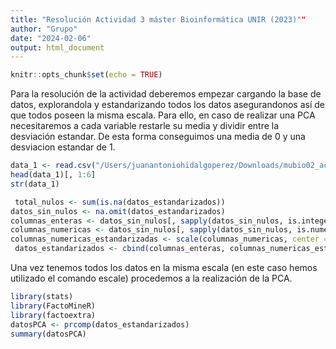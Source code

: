 ```yaml
---
title: "Resolución Actividad 3 máster Bioinformática UNIR (2023)""
author: "Grupo"
date: "2024-02-06"
output: html_document
---
```


```r
knitr::opts_chunk$set(echo = TRUE)

```
Para la resolución de la actividad deberemos empezar cargando la base de datos, explorandola y estandarizando todos los datos asegurandonos así de que todos poseen la misma escala. Para ello, en caso de realizar una PCA necesitaremos a cada variable restarle su media y dividir entre la desviación estandar. De esta forma conseguimos una media de 0 y una desviacion estandar de 1.
```r
data_1 <- read.csv("/Users/juanantoniohidalgoperez/Downloads/mubio02_act3-2/mubio02_act3_alimentos_nutrientes_4900.csv")
head(data_1)[, 1:6]
str(data_1)

```
```r
 total_nulos <- sum(is.na(datos_estandarizados))
datos_sin_nulos <- na.omit(datos_estandarizados)
columnas_enteras <- datos_sin_nulos[, sapply(datos_sin_nulos, is.integer)]
columnas_numericas <- datos_sin_nulos[, sapply(datos_sin_nulos, is.numeric)]
columnas_numericas_estandarizadas <- scale(columnas_numericas, center = TRUE, scale = TRUE)
 datos_estandarizados <- cbind(columnas_enteras, columnas_numericas_estandarizadas)

```
Una vez tenemos todos los datos en la misma escala (en este caso hemos utilizado el comando escale) procedemos a la realización de la PCA.
```r
library(stats)
library(FactoMineR)
library(factoextra)
datosPCA <- prcomp(datos_estandarizados)
summary(datosPCA)

```

